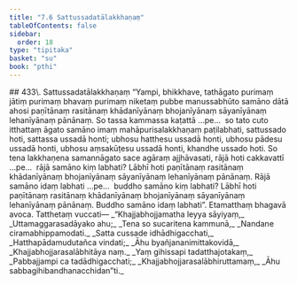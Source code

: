 ```yaml
---
title: "7.6 Sattussadatālakkhaṇaṃ"
tableOfContents: false
sidebar:
  order: 18
type: "tipitaka"
basket: "su"
book: "pthi"
---
```



<DynamicBreadcrumb />

<Paragraph type="center" book="pthi">
## 433\. Sattussadatālakkhaṇaṃ
</Paragraph>

<Division number="208" book="pthi">

<Paragraph number="434" book="pthi">
“Yampi, bhikkhave, tathāgato purimaṃ jātiṃ purimaṃ bhavaṃ purimaṃ niketaṃ pubbe manussabhūto samāno dātā ahosi paṇītānaṃ rasitānaṃ khādanīyānaṃ bhojanīyānaṃ sāyanīyānaṃ lehanīyānaṃ pānānaṃ. So tassa kammassa kaṭattā …pe…  so tato cuto itthattaṃ āgato samāno imaṃ mahāpurisalakkhaṇaṃ paṭilabhati, sattussado hoti, sattassa ussadā honti; ubhosu hatthesu ussadā honti, ubhosu pādesu ussadā honti, ubhosu aṃsakūṭesu ussadā honti, khandhe ussado hoti.
</Paragraph>

<Paragraph number="435" book="pthi">
So tena lakkhaṇena samannāgato sace agāraṃ ajjhāvasati, rājā hoti cakkavattī …pe…  rājā samāno kiṃ labhati? Lābhī hoti paṇītānaṃ rasitānaṃ khādanīyānaṃ bhojanīyānaṃ sāyanīyānaṃ lehanīyānaṃ pānānaṃ. Rājā samāno idaṃ labhati …pe…  buddho samāno kiṃ labhati? Lābhī hoti paṇītānaṃ rasitānaṃ khādanīyānaṃ bhojanīyānaṃ sāyanīyānaṃ lehanīyānaṃ pānānaṃ. Buddho samāno idaṃ labhati”. Etamatthaṃ bhagavā avoca.
</Paragraph>

</Division>
<Division number="209" book="pthi">

<Paragraph number="436" book="pthi">
Tatthetaṃ vuccati—
</Paragraph>

<Paragraph number="437" type="verses" book="pthi">
_“Khajjabhojjamatha leyya sāyiyaṃ,_  
_Uttamaggarasadāyako ahu;_  
_Tena so sucaritena kammunā,_  
_Nandane ciramabhippamodati._  

</Paragraph>

<Paragraph number="438" type="verses" book="pthi">
_Satta cussade idhādhigacchati,_  
_Hatthapādamudutañca vindati;_  
_Āhu byañjananimittakovidā,_  
_Khajjabhojjarasalābhitāya naṃ._  

</Paragraph>

<Paragraph number="439" type="verses" book="pthi">
_Yaṃ gihissapi tadatthajotakaṃ,_  
_Pabbajjampi ca tadādhigacchati;_  
_Khajjabhojjarasalābhiruttamaṃ,_  
_Āhu sabbagihibandhanacchidan”ti._
</Paragraph>
</Division>